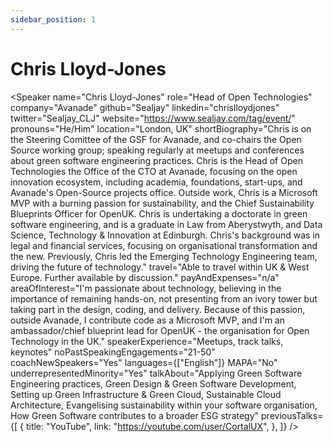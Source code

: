 ```yaml
---
sidebar_position: 1
---
```



# Chris Lloyd-Jones

<Speaker
  name="Chris Lloyd-Jones"
  role="Head of Open Technologies"
  company="Avanade"
  github="Sealjay"
  linkedin="chrislloydjones"
  twitter="Sealjay_CLJ"
  website="https://www.sealjay.com/tag/event/"
  pronouns="He/Him"
  location="London, UK"
  shortBiography="Chris is on the Steering Comittee of the GSF for Avanade, and co-chairs the Open Source working group; speaking regularly at meetups and conferences about green software engineering practices. Chris is the Head of Open Technologies  the Office of the CTO at Avanade, focusing on the open innovation ecosystem, including academia, foundations, start-ups, and Avanade's Open-Source projects office. 
                  Outside work, Chris is a Microsoft MVP with a burning passion for sustainability, and the Chief Sustainability Blueprints Officer for OpenUK.
                  Chris is undertaking a doctorate in green software engineering, and is a graduate in Law from Aberystwyth, and Data Science, Technology & Innovation at Edinburgh.
                  Chris's background was in legal and financial services, focusing on organisational transformation and the new. Previously, Chris led the Emerging Technology Engineering team, driving the future of technology."
  travel="Able to travel within UK & West Europe. Further available by discussion."
  payAndExpenses="n/a"
  areaOfInterest="I'm passionate about technology, believing in the importance of remaining hands-on, not presenting from an ivory tower but taking part in the design, coding, and delivery. Because of this passion, outside Avanade, I contribute code as a Microsoft MVP, and I'm an ambassador/chief blueprint lead for OpenUK - the organisation for Open Technology in the UK."
  speakerExperience="Meetups, track talks, keynotes"
  noPastSpeakingEngagements="21-50"
  coachNewSpeakers="Yes"
  languages={["English"]}
  MAPA="No"
  underrepresentedMinority="Yes"
  talkAbout="Applying Green Software Engineering practices, 
             Green Design & Green Software Development, 
             Setting up Green Infrastructure & Green Cloud, 
             Sustainable Cloud Architecture, 
             Evangelising sustainability within your software organisation, 
             How Green Software contributes to a broader ESG strategy"
  previousTalks={[
    {
      title: "YouTube",
      link: "https://youtube.com/user/CortalUX",
    },
  ]}
/>
